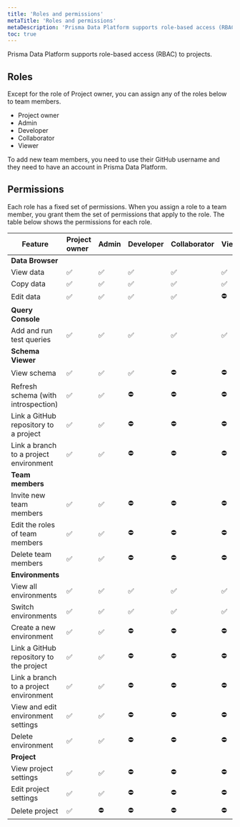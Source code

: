 ```yaml
---
title: 'Roles and permissions'
metaTitle: 'Roles and permissions'
metaDescription: 'Prisma Data Platform supports role-based access (RBAC) to projects. You can use the Admin, Developer, Collaborator, and Viewer roles to assign to team members and control which parts of the project they can view or edit.'
toc: true
---
```


<TopBlock>

Prisma Data Platform supports role-based access (RBAC) to projects.

</TopBlock>

## Roles

Except for the role of Project owner, you can assign any of the roles below to team members.

- Project owner
- Admin
- Developer
- Collaborator
- Viewer

To add new team members, you need to use their GitHub username and they need to have an account in Prisma Data Platform.

## Permissions

Each role has a fixed set of permissions. When you assign a role to a team member, you grant them the set of permissions that apply to the role. The table below shows the permissions for each role.

<!-- prettier-ignore -->
| Feature                                 | Project owner | Admin | Developer | Collaborator | Viewer |
| --------------------------------------- | :------------ | :---- | :-------- | :----------- | :----- |
| **Data Browser**                        |               |       |           |              |        |
| View data                               | ✅            | ✅     | ✅        | ✅           | ✅      |
| Copy data                               | ✅            | ✅     | ✅        | ✅           | ✅      |
| Edit data                               | ✅            | ✅     | ✅        | ✅           | ⛔️      |
| **Query Console**                       |               |       |           |              |        |
| Add and run test queries                | ✅            | ✅     | ✅        | ✅           | ✅      |
| **Schema Viewer**                       |               |       |           |              |        |
| View schema                             | ✅            | ✅     | ✅        | ⛔️           | ⛔️      |
| Refresh schema (with introspection)     | ✅            | ✅     | ⛔️        | ⛔️           | ⛔️      |
| Link a GitHub repository to a project   | ✅            | ✅     | ⛔️        | ⛔️           | ⛔️      |
| Link a branch to a project environment  | ✅            | ✅     | ⛔️        | ⛔️           | ⛔️      |
| **Team members**                        |               |       |           |              |        |
| Invite new team members                 | ✅            | ✅     | ⛔️        | ⛔️           | ⛔️      |
| Edit the roles of team members          | ✅            | ✅     | ⛔️        | ⛔️           | ⛔️      |
| Delete team members                     | ✅            | ✅     | ⛔️        | ⛔️           | ⛔️      |
| **Environments**                        |               |       |           |              |        |
| View all environments                   | ✅            | ✅     | ✅        | ✅           | ✅      |
| Switch environments                     | ✅            | ✅     | ✅        | ✅           | ✅      |
| Create a new environment                | ✅            | ✅     | ⛔️        | ⛔️           | ⛔️      |
| Link a GitHub repository to the project | ✅            | ✅     | ⛔️        | ⛔️           | ⛔️      |
| Link a branch to a project environment  | ✅            | ✅     | ⛔️        | ⛔️           | ⛔️      |
| View and edit environment settings      | ✅            | ✅     | ⛔️        | ⛔️           | ⛔️      |
| Delete environment                      | ✅            | ✅     | ⛔️        | ⛔️           | ⛔️      |
| **Project**                             |               |       |           |              |        |
| View project settings                   | ✅            | ✅     | ⛔️        | ⛔️           | ⛔️      |
| Edit project settings                   | ✅            | ✅     | ⛔️        | ⛔️           | ⛔️      |
| Delete project                          | ✅            | ⛔️     | ⛔️        | ⛔️           | ⛔️      |
